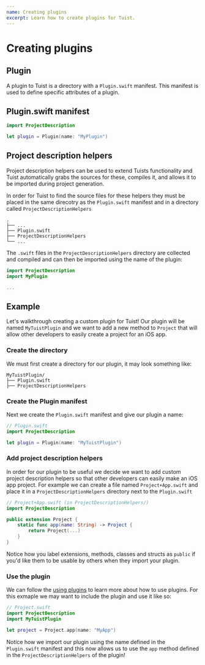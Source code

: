 ```yaml
---
name: Creating plugins
excerpt: Learn how to create plugins for Tuist.
---
```


# Creating plugins

## Plugin

A plugin to Tuist is a directory with a `Plugin.swift` manifest. This manifest is used to define specific attributes of a plugin.

## Plugin.swift manifest

```swift
import ProjectDescription

let plugin = Plugin(name: "MyPlugin")
```

## Project description helpers

Project description helpers can be used to extend Tuists functionality and Tuist automatically grabs the sources for
these, compiles it, and allows it to be imported during project generation.

In order for Tuist to find the source files for these helpers they must be placed in the same direcotry as the `Plugin.swift` manifest and in a
directory called `ProjectDescriptionHelpers`

```
.
├── ...
├── Plugin.swift
├── ProjectDescriptionHelpers
└── ...
```

The `.swift` files in the `ProjectDescriptionHelpers` directory are collected and compiled and can then be imported using the name
of the plugin:

```swift
import ProjectDescription
import MyPlugin

...
```

## Example

Let's walkthrough creating a custom plugin for Tuist! Our plugin will be named `MyTuistPlugin` and we want to add a new method to `Project` that will
allow other developers to easily create a project for an iOS app.

### Create the directory

We must first create a directory for our plugin, it may look something like:

```
MyTuistPlugin/
├── Plugin.swift
├── ProjectDescriptionHelpers
```

### Create the Plugin manifest

Next we create the `Plugin.swift` manifest and give our plugin a name:

```swift
// Plugin.swift
import ProjectDescription

let plugin = Plugin(name: "MyTuistPlugin")
```

### Add project description helpers

In order for our plugin to be useful we decide we want to add custom project description helpers so that other developers can easily make an iOS app project. 
For example we can create a file named `Project+App.swift` and place it in a `ProjectDescriptionHelpers` directory next to the `Plugin.swift`

```swift
// Project+App.swift (in ProjectDescriptionHelpers/)
import ProjectDescription

public extension Project {
    static func app(name: String) -> Project {
        return Project(...)
    }
}
```

Notice how you label extensions, methods, classes and structs as `public` if you'd like them to be usable by others when they import your plugin.

### Use the plugin

We can follow the [using plugins](/docs/plugins/using-plugins/) to learn more about how to use plugins. For this exmaple we may want to include the plugin and use it like so:

```swift
// Project.swift
import ProjectDescription
import MyTuistPlugin

let project = Project.app(name: "MyApp")
```

Notice how we import our plugin using the name defined in the `Plugin.swift` manifest and this now allows us to use the `app` method defined in the `ProjectDescriptionHelpers` of the plugin!
